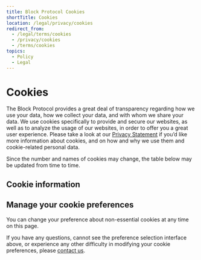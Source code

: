 ```yaml
---
title: Block Protocol Cookies
shortTitle: Cookies
location: /legal/privacy/cookies
redirect_from:
  - /legal/terms/cookies
  - /privacy/cookies
  - /terms/cookies
topics:
  - Policy
  - Legal
---
```


# Cookies

The Block Protocol provides a great deal of transparency regarding how we use your data, how we collect your data, and with whom we share your data. We use cookies specifically to provide and secure our websites, as well as to analyze the usage of our websites, in order to offer you a great user experience. Please take a look at our [Privacy Statement](/legal/privacy) if you’d like more information about cookies, and on how and why we use them and cookie-related personal data.

Since the number and names of cookies may change, the table below may be updated from time to time. 

## Cookie information

<!-- Cookie table -->

## Manage your cookie preferences

You can change your preference about non-essential cookies at any time on this page.

<!-- Cookie preference selection table -->

If you have any questions, cannot see the preference selection interface above, or experience any other difficulty in modifying your cookie preferences, please [contact us](/contact).
